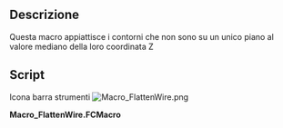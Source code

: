 <languages/>

{{Macro/it
|Name=FlattenWire
|Icon=Macro_FlattenWire.png
|Translate=Wire appiattita su piano mediano
|Description=Questa macro appiattisce i contorni che non sono su un unico piano al valore mediano della loro coordinata Z
|Author=Yorik
|Version=1.1
|Date=2021-10-27
|FCVersion=Tutte
|Download=[https://www.freecadweb.org/wiki/images/2/2f/Macro_FlattenWire.png ToolBar Icon]
}}

==Descrizione==

Questa macro appiattisce i contorni che non sono su un unico piano al valore mediano della loro coordinata Z

==Script==

Icona barra strumenti
[[Image:Macro_FlattenWire.png]]

'''Macro_FlattenWire.FCMacro'''

{{MacroCode|code=
import FreeCAD
obj = FreeCAD.ActiveDocument.ActiveObject
z = 0
for p in obj.Points: z += p.z
z = z/len(obj.Points)
newpoints = []
for p in obj.Points: newpoints.append(FreeCAD.Vector(p.x, p.y, z))
obj.Points = newpoints
}}